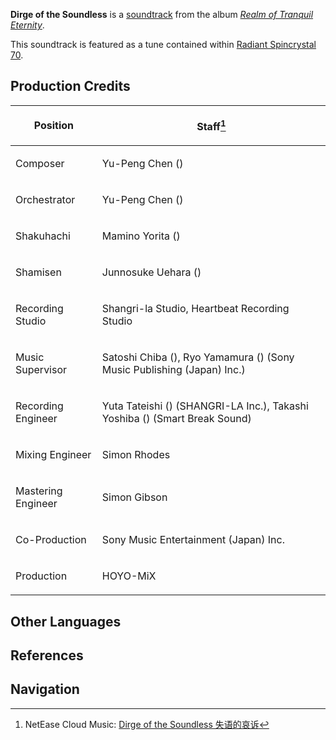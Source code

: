 {{Soundtrack Infobox
|title          =
|image          = Realm of Tranquil Eternity.png
|album          = Realm of Tranquil Eternity
|disc           = 2
|number         = 44
|featured       =
|featured2      =
|featured3      =
|featured_disc  =
|featured_disc2 =
|featured_disc3 =
|youtube_id     = 9xtAKakzZDs
|youtube_time   = 1367
|spotify_id     = 0gFUda0a0KX1hVxdSiaWvo
|played_in      = Kannazuka
|during         = [[Kannazuka]]
|domain         =
|previous       = The Lost Mound
|next           = Nothing but Ivy
}}
'''Dirge of the Soundless''' is a [[soundtrack]] from the album ''[[Realm of Tranquil Eternity]]''.

This soundtrack is featured as a tune contained within [[Radiant Spincrystal 70]].

==Production Credits==
{| class="wikitable" style="text-align:left; height:0.5em"
! Position
! Staff<ref>NetEase Cloud Music: [https://music.163.com/#/song?id=1879098409 Dirge of the Soundless 失语的哀诉]</ref>
|-
! Composer
| Yu-Peng Chen ({{zh|陈致逸}})
|-
! Orchestrator
| Yu-Peng Chen ({{zh|陈致逸}})
|-
! Shakuhachi
| Mamino Yorita ({{ja|寄田 真見乃}})
|-
! Shamisen
| Junnosuke Uehara ({{ja|上原 潤之助}})
|-
! Recording Studio
| Shangri-la Studio, Heartbeat Recording Studio
|-
! Music Supervisor
| Satoshi Chiba ({{ja|千葉 智史}}), Ryo Yamamura ({{ja|山村 涼}}) (Sony Music Publishing (Japan) Inc.)
|-
! Recording Engineer
| Yuta Tateishi ({{ja|立石 佑太}}) (SHANGRI-LA Inc.), Takashi Yoshiba ({{ja|吉羽 貴史}}) (Smart Break Sound)
|-
! Mixing Engineer
| Simon Rhodes
|-
! Mastering Engineer
| Simon Gibson
|-
! Co-Production
| Sony Music Entertainment (Japan) Inc.
|-
! Production
| HOYO-MiX
|}

==Other Languages==
{{Other Languages
|en      = Dirge of the Soundless
|zhs     = 失语的哀诉
|zhs_rm  = Shīyǔ de Āisù
|zht     = 失語的哀訴
|zht_rm  = Shīyǔ de Āisù
|zh_tl   = 
|ja      = 無言の哀訴
|ja_rm   = Mugon no Aiso{{Assumed}}
|ja_tl   = Silent Complaint
|ko      = Dirge of the Soundless<ref name="RS17">{{Ref/Item|Radiant Spincrystal 70|note=Korean, Spanish, French, Russian, Thai, Vietnamese, German, Indonesian, Portuguese, Turkish}}</ref>
|es      = Dirge of the Soundless<ref name="RS17" />
|fr      = Dirge of the Soundless<ref name="RS17" />
|ru      = Dirge of the Soundless<ref name="RS17" />
|th      = Dirge of the Soundless<ref name="RS17" />
|vi      = Lời Than Câm Lặng<ref name="RS17" />
|vi_tl   = 
|de      = Dirge of the Soundless<ref name="RS17" />
|id      = Dirge of the Soundless<ref name="RS17" />
|pt      = Dirge of the Soundless<ref name="RS17" />
|tr      = Dirge of the Soundless<ref name="RS17" />
|it      = 
|it_tl   = 
}}

==References==
{{Reflist}}

==Navigation==
{{Soundtrack Navbox|Realm of Tranquil Eternity}}
